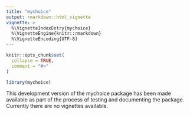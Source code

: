 ```yaml
---
title: "mychoice"
output: rmarkdown::html_vignette
vignette: >
  %\VignetteIndexEntry{mychoice}
  %\VignetteEngine{knitr::rmarkdown}
  %\VignetteEncoding{UTF-8}
---
```


```r
knitr::opts_chunk$set(
  collapse = TRUE,
  comment = "#>"
)
```

```r
library(mychoice)
```
This development version of the mychoice package has been made available as part of the process of testing and documenting the package. Currently there are no vignettes available.
